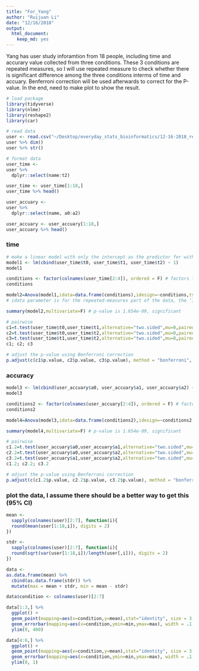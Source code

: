 ```yaml
---
title: "For_Yang"
author: "Ruijuan Li"
date: "12/16/2018"
output: 
  html_document: 
    keep_md: yes
---
```


Yang has user study inforamtion from 18 people, including time and accurary value collected from three conditions. These 3 conditions are repeated measures, so I will use repeated measure to check whether there is significant difference among the three conditions interms of time and accuary. Benferroni correction will be used afterwards to correct for the P-value. In the end, need to make plot to show the result. 

```r
# load package 
library(tidyverse)
library(nlme)
library(reshape2)
library(car)

# read data 
user <- read.csv("~/Desktop/everyday_stats_bioinformatics/12-16-2018_repeated_measure_Anova/user.csv")
user %>% dim()
user %>% str()

# format data 
user_time <- 
user %>% 
  dplyr::select(name:t2) 

user_time <- user_time[1:18,]
user_time %>% head()

user_accuary <- 
user %>% 
  dplyr::select(name, a0:a2) 

user_accuary <- user_accuary[1:18,]
user_accuary %>% head()
```

### time 
```r
# make a linear model with only the intercept as the predictor for within-participant observations 
model1 <- lm(cbind(user_time$t0, user_time$t1, user_time$t2) ~ 1)
model1

conditions <- factor(colnames(user_time[2:4]), ordered = F) # factors for repeated measures variable 
conditions

model2=Anova(model1,idata=data.frame(conditions),idesign=~conditions,type="III") # use the repeated-measures factor as the "internal" part of the deign using ANOVA
# idata parameter is for the repeated-measures part of the data, the ‘idesign’ is where you specify the repeated part of the design. This is a one-way within design, so we have only the ‘Trials’ variable.

summary(model2,multivariate=F) # p-value is 1.654e-09, significant 

# pairwise 
c1=t.test(user_time$t0,user_time$t1,alternative="two.sided",mu=0,paired=T) 
c2=t.test(user_time$t0,user_time$t2,alternative="two.sided",mu=0,paired=T) 
c3=t.test(user_time$t1,user_time$t2,alternative="two.sided",mu=0,paired=T) 
c1; c2; c3

# adjust the p-value using Benferroni correction 
p.adjust(c(c1$p.value, c2$p.value, c3$p.value), method = "bonferroni", n = 18)   
```

### accuracy
```r
model3 <- lm(cbind(user_accuary$a0, user_accuary$a1, user_accuary$a2) ~ 1)
model3

conditions2 <- factor(colnames(user_accuary[2:4]), ordered = F) # factors for repeated measures variable 
conditions2

model4=Anova(model3,idata=data.frame(conditions2),idesign=~conditions2,type="III") # use the repeated-measures factor as the "internal" part of the deign using ANOVA

summary(model4,multivariate=F) # p-value is 1.654e-09, significant 

# pairwise 
c1.2=t.test(user_accuary$a0,user_accuary$a1,alternative="two.sided",mu=0,paired=T) 
c2.2=t.test(user_accuary$a0,user_accuary$a2,alternative="two.sided",mu=0,paired=T) 
c3.2=t.test(user_accuary$a1,user_accuary$a2,alternative="two.sided",mu=0,paired=T) 
c1.2; c2.2; c3.2

# adjust the p-value using Benferroni correction 
p.adjust(c(c1.2$p.value, c2.2$p.value, c3.2$p.value), method = "bonferroni", n = 18)   
```

### plot the data, I assume there should be a better way to get this (95% CI)
```r
mean <- 
  sapply(colnames(user)[2:7], function(i){
  round(mean(user[1:18,i]), digits = 2) 
}) 

stdr <- 
  sapply(colnames(user)[2:7], function(i){
  round(sqrt(var(user[1:18,i])/length(user[,i])), digits = 2) 
}) 

data <- 
as.data.frame(mean) %>% 
  cbind(as.data.frame(stdr)) %>% 
  mutate(max = mean + stdr, min = mean - stdr) 

data$condition <- colnames(user)[2:7]

data[1:3,] %>% 
  ggplot() + 
  geom_point(mapping=aes(x=condition,y=mean),stat="identity", size = 3, color = "darkorange") + 
  geom_errorbar(mapping=aes(x=condition,ymin=min,ymax=max), width = .1, position=position_dodge(0.01), color = "darkorange") + 
  ylim(0, 400)

data[4:6,] %>% 
  ggplot() + 
  geom_point(mapping=aes(x=condition,y=mean),stat="identity", size = 3, color = "blue") + 
  geom_errorbar(mapping=aes(x=condition,ymin=min,ymax=max), width = .1, position=position_dodge(0.01),  color = "blue") + 
  ylim(0, 1) 
```

